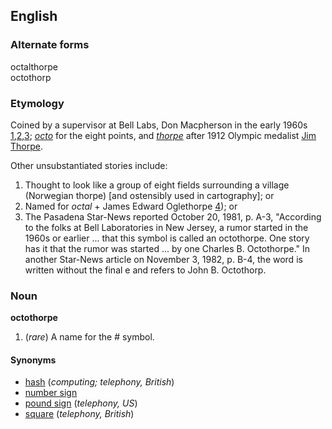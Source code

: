==English==

===Alternate forms===
octalthorpe<br>
octothorp

===Etymology===
Coined by a supervisor at Bell Labs, Don Macpherson in the early 1960s [http://www.sigtel.com/tel_tech_octothorpe.html],[http://www.word-detective.com/072999.html#octothorpe],[http://www.quinion.com/words/weirdwords/ww-oct1.htm]; ''[[octo]]'' for the eight points, and ''[[thorpe]]'' after 1912 Olympic medalist [[wikipedia:Jim_Thorpe|Jim Thorpe]].

Other unsubstantiated stories include:
#Thought to look like a group of eight fields surrounding a village (Norwegian thorpe) [and ostensibly used in cartography]; or
#Named for ''octal'' + James Edward Oglethorpe [http://www.bartleby.com/61/88/O0028850.html]); or
#The Pasadena Star-News reported October 20, 1981, p. A-3, "According to the folks at Bell Laboratories in New Jersey, a rumor started in the 1960s or earlier ... that this symbol is called an octothorpe. One story has it that the rumor was started ... by one Charles B. Octothorpe." In another Star-News article on November 3, 1982, p. B-4, the word is written without the final e and refers to John B. Octothorp.

===Noun===
'''octothorpe'''

#(''rare'') A name for the # symbol.

====Synonyms====
*[[hash]]  (''computing; telephony, British'')
*[[wikipedia:Number_sign|number sign]]
*[[pound sign]] (''telephony, US'')
*[[square]] (''telephony, British'')
<!-- Note the sharp sign in music is a different symbol. -->